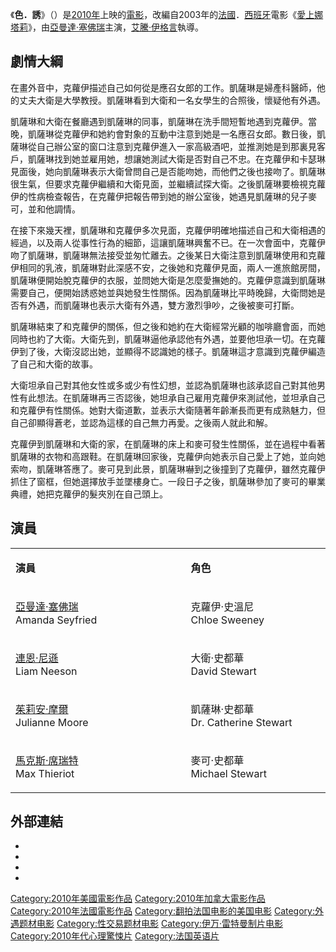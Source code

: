 {{noteTA
|T=zh-cn:克洛伊; zh-hk:色破孽緣; zh-tw:色．誘;
|1=zh-cn:克洛伊; zh-hk:色破孽緣; zh-tw:色．誘;
|2=zh-cn:阿曼达; zh-tw:亞曼達;zh-hk:雅曼達;
|3=zh-cn:西耶弗里德; zh-tw:塞佛瑞;zh-hk:施菲;
|4=zh-hans:尼森;zh-hk:納遜;zh-tw:尼遜;
|5=zh-hans:连姆;zh-hk:里安;zh-tw:連恩;
|6=zh-hk:茱莉安;zh-tw:茱莉安;zh-cn:朱丽安;
|7=zh-hk:摩亞;zh-tw:摩爾;zh-cn:摩尔;
}}
{{Infobox film
| name           = 色．誘
| original_name  = Chloe
| image          =Chloe US poster.jpg
| alt            = 
| caption        = 電影海報
| director       = [[艾騰·伊格言|艾騰·伊格言]]
| producer       = 
| writer         = 
| starring       = [[亞曼達·塞佛瑞|亞曼達·塞佛瑞]]<br />[[連恩·尼遜|連恩·尼遜]]<br />[[茱莉安·摩爾|茱莉安·摩爾]]
| music          = [[麥可·唐納|麥可·唐納]]
| cinematography = Paul Sarossy
| editing        = 
| studio         = Montecito Picture Company<br />StudioCanal
| distributor    = Sony Pictures Classics
| released       = {{flagicon|USA}} 2010年3月26日<br /> {{flagicon|TWN}} 2010年7月9日
| runtime        = 96分鐘
| country        = {{CAN}}<br />{{FRA}}<br />{{USA}}
| language       = [[英語|英語]]
| budget         = $11,000,000 [[美元|美元]]
| gross          = $13,657,649 美元
| hk_name        = 色破孽緣
| tw_name        = 色．誘
}}
《'''色．誘'''》（{{lang-en|''Chloe''}}）是[[2010年電影|2010年]]上映的[[電影|電影]]，改編自2003年的[[法國|法國]]．[[西班牙|西班牙]]電影《[[愛上娜塔莉|愛上娜塔莉]]》，由[[亞曼達·塞佛瑞|亞曼達·塞佛瑞]]主演，[[艾騰·伊格言|艾騰·伊格言]]執導。

== 劇情大綱 ==
在畫外音中，克蘿伊描述自己如何從是應召女郎的工作。凱薩琳是婦產科醫師，他的丈夫大衛是大學教授。凱薩琳看到大衛和一名女學生的合照後，懷疑他有外遇。

凱薩琳和大衛在餐廳遇到凱薩琳的同事，凱薩琳在洗手間短暫地遇到克蘿伊。當晚，凱薩琳從克蘿伊和她約會對象的互動中注意到她是一名應召女郎。數日後，凱薩琳從自己辦公室的窗口注意到克蘿伊進入一家高級酒吧，並推測她是到那裏見客戶，凱薩琳找到她並雇用她，想讓她測試大衛是否對自己不忠。在克蘿伊和卡瑟琳見面後，她向凱薩琳表示大衛曾問自己是否能吻她，而他們之後也接吻了。凱薩琳很生氣，但要求克蘿伊繼續和大衛見面，並繼續試探大衛。之後凱薩琳要檢視克蘿伊的性病檢查報告，在克蘿伊把報告帶到她的辦公室後，她遇見凱薩琳的兒子麥可，並和他調情。

在接下來幾天裡，凱薩琳和克蘿伊多次見面，克蘿伊明確地描述自己和大衛相遇的經過，以及兩人從事性行為的細節，這讓凱薩琳興奮不已。在一次會面中，克蘿伊吻了凱薩琳，凱薩琳無法接受並匆忙離去。之後某日大衛注意到凱薩琳使用和克蘿伊相同的乳液，凱薩琳對此深感不安，之後她和克蘿伊見面，兩人一進旅館房間，凱薩琳便開始脫克蘿伊的衣服，並問她大衛是怎麼愛撫她的。克蘿伊意識到凱薩琳需要自己，便開始誘惑她並與她發生性關係。因為凱薩琳比平時晚歸，大衛問她是否有外遇，而凱薩琳也表示大衛有外遇，雙方激烈爭吵，之後被麥可打斷。

凱薩琳結束了和克蘿伊的關係，但之後和她約在大衛經常光顧的咖啡廳會面，而她同時也約了大衛。大衛先到，凱薩琳逼他承認他有外遇，並要他坦承一切。在克蘿伊到了後，大衛沒認出她，並顯得不認識她的樣子。凱薩琳這才意識到克蘿伊編造了自己和大衛的故事。

大衛坦承自己對其他女性或多或少有性幻想，並認為凱薩琳也該承認自己對其他男性有此想法。在凱薩琳再三否認後，她坦承自己雇用克蘿伊來測試他，並坦承自己和克蘿伊有性關係。她對大衛道歉，並表示大衛隨著年齡漸長而更有成熟魅力，但自己卻顯得蒼老，並認為這樣的自己無力再愛。之後兩人就此和解。

克蘿伊到凱薩琳和大衛的家，在凱薩琳的床上和麥可發生性關係，並在過程中看著凱薩琳的衣物和高跟鞋。在凱薩琳回家後，克蘿伊向她表示自己愛上了她，並向她索吻，凱薩琳答應了。麥可見到此景，凱薩琳嚇到之後撞到了克蘿伊，雖然克蘿伊抓住了窗框，但她選擇放手並墜樓身亡。一段日子之後，凱薩琳參加了麥可的畢業典禮，她把克蘿伊的髮夾別在自己頭上。

== 演員 ==
{|class="wikitable" width="57%" style="font-size:85%;"
|- style="background:cornflowerblue; color:white" align=center
|style="width:3%"|'''演員'''
|style="width:2%"|'''角色'''

|-align=center 
|[[亞曼達·塞佛瑞|亞曼達·塞佛瑞]]<br/>Amanda Seyfried||克蘿伊·史溫尼<br/>Chloe Sweeney

|-align=center 
|[[連恩·尼遜|連恩·尼遜]]<br/>Liam Neeson||大衛·史都華<br/>David Stewart

|-align=center 
|[[茱莉安·摩爾|茱莉安·摩爾]]<br/>Julianne Moore||凱薩琳·史都華<br/>Dr. Catherine Stewart

|-align=center 
|[[馬克斯·席瑞特|馬克斯·席瑞特]]<br/>Max Thieriot ||麥可·史都華<br/>Michael Stewart

|}

== 外部連結 ==
* {{Official website|http://www.sonyclassics.com/chloe/}}
* {{Allmovie title|483668|Chloe}}
* {{mojo title|chloe|Chloe}}
* {{IMDb title|1352824|Chloe}}

{{杰森·雷特曼}}
{{DEFAULTSORT:Chloe}}
[[Category:2010年美國電影作品|Category:2010年美國電影作品]]
[[Category:2010年加拿大電影作品|Category:2010年加拿大電影作品]]
[[Category:2010年法國電影作品|Category:2010年法國電影作品]]
[[Category:翻拍法国电影的美国电影|Category:翻拍法国电影的美国电影]]
[[Category:外遇题材电影|Category:外遇题材电影]]
[[Category:性交易题材电影|Category:性交易题材电影]]
[[Category:伊万·雷特曼制片电影|Category:伊万·雷特曼制片电影]]
[[Category:2010年代心理驚悚片|Category:2010年代心理驚悚片]]
[[Category:法国英语片|Category:法国英语片]]